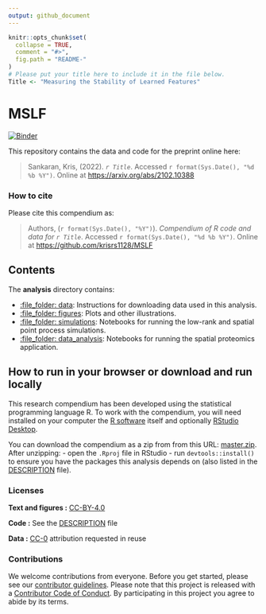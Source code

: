```yaml
---
output: github_document
---
```


<!-- README.md is generated from README.Rmd. Please edit that file -->

```r
knitr::opts_chunk$set(
  collapse = TRUE,
  comment = "#>",
  fig.path = "README-"
)
# Please put your title here to include it in the file below.
Title <- "Measuring the Stability of Learned Features"
```

# MSLF

[![Binder](https://mybinder.org/badge_logo.svg)](https://mybinder.org/v2/gh/krisrs1128/MSLF/main?urlpath=rstudio)

This repository contains the data and code for the preprint online here:

> Sankaran, Kris, (2022). _`r Title`_. Accessed `r format(Sys.Date(), "%d %b %Y")`. Online at <https://arxiv.org/abs/2102.10388>

### How to cite

Please cite this compendium as:

> Authors, (`r format(Sys.Date(), "%Y")`). _Compendium of R code and data for `r Title`_. Accessed `r format(Sys.Date(), "%d %b %Y")`. Online at <https://github.com/krisrs1128/MSLF>

## Contents

The **analysis** directory contains:

  - [:file\_folder: data](/analysis/data): Instructions for downloading data
  used in this analysis.
  - [:file\_folder: figures](/analysis/figures): Plots and other
    illustrations.
  - [:file\_folder: simulations](/analysis/simulations): Notebooks for running the
  low-rank and spatial point process simulations.
  - [:file\_folder: data_analysis](/analysis/data_analysis): Notebooks for running
  the spatial proteomics application.

## How to run in your browser or download and run locally

This research compendium has been developed using the statistical programming
language R. To work with the compendium, you will need
installed on your computer the [R software](https://cloud.r-project.org/)
itself and optionally [RStudio Desktop](https://rstudio.com/products/rstudio/download/).

You can download the compendium as a zip from from this URL:
[master.zip](/archive/master.zip). After unzipping:
- open the `.Rproj` file in RStudio
- run `devtools::install()` to ensure you have the packages this analysis depends on (also listed in the
[DESCRIPTION](/DESCRIPTION) file).

### Licenses

**Text and figures :**  [CC-BY-4.0](http://creativecommons.org/licenses/by/4.0/)

**Code :** See the [DESCRIPTION](DESCRIPTION) file

**Data :** [CC-0](http://creativecommons.org/publicdomain/zero/1.0/) attribution requested in reuse

### Contributions

We welcome contributions from everyone. Before you get started, please see our [contributor guidelines](CONTRIBUTING.md). Please note that this project is released with a [Contributor Code of Conduct](CONDUCT.md). By participating in this project you agree to abide by its terms.

